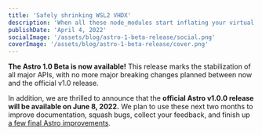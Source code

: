 ```yaml
---
title: 'Safely shrinking WSL2 VHDX'
description: 'When all these node_modules start inflating your virtual disk space, you may want to take them back.'
publishDate: 'April 4, 2022'
socialImage: '/assets/blog/astro-1-beta-release/social.png'
coverImage: '/assets/blog/astro-1-beta-release/cover.png'
---
```


**The Astro 1.0 Beta is now available!** This release marks the stabilization of all major APIs, with no more major breaking changes planned between now and the official v1.0 release.

In addition, we are thrilled to announce that the **official Astro v1.0.0 release will be available on June 8, 2022.** We plan to use these next two months to improve documentation, squash bugs, collect your feedback, and finish up [a few final Astro improvements](https://github.com/withastro/rfcs/discussions/161).
